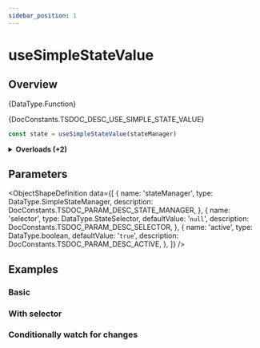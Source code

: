 ```yaml
---
sidebar_position: 1
---
```



# useSimpleStateValue

## Overview

<TypeDisplay>{DataType.Function}</TypeDisplay>

<MarkdownWrapper>{DocConstants.TSDOC_DESC_USE_SIMPLE_STATE_VALUE}</MarkdownWrapper>

```js
const state = useSimpleStateValue(stateManager)
```
<details>
  <summary><b>Overloads (+2)</b></summary>
  <>
    ```js
    const state = useSimpleStateValue(stateManager, selector)
    ```
    ```js
    const state = useSimpleStateValue(stateManager, selector, active)
    ```
  </>
</details>

## Parameters

<ObjectShapeDefinition data={[
  {
    name: 'stateManager',
    type: DataType.SimpleStateManager,
    description: DocConstants.TSDOC_PARAM_DESC_STATE_MANAGER,
  },
  {
    name: 'selector',
    type: DataType.StateSelector,
    defaultValue: '`null`',
    description: DocConstants.TSDOC_PARAM_DESC_SELECTOR,
  },
  {
    name: 'active',
    type: DataType.boolean,
    defaultValue: '`true`',
    description: DocConstants.TSDOC_PARAM_DESC_ACTIVE,
  },
]} />

## Examples

### Basic

<SimpleWebPlayground code={CODE_EXAMPLE_BASIC} />

### With selector

<SimpleWebPlayground code={CODE_EXAMPLE_SELECTOR} />

### Conditionally watch for changes

<SimpleWebPlayground code={CODE_EXAMPLE_ACTIVE} />

